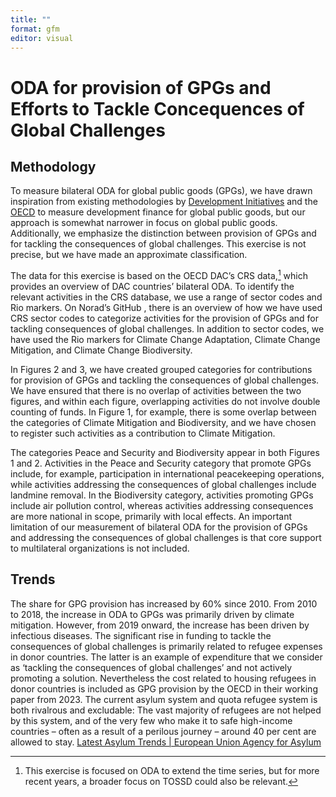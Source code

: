 ```yaml
---
title: ""
format: gfm
editor: visual
---
```

# ODA for provision of GPGs and Efforts to Tackle Concequences of Global Challenges
## Methodology
To measure bilateral ODA for global public goods (GPGs), we have drawn inspiration from existing methodologies by [Development Initiatives](https://devinit.org/wp-content/uploads/2016/07/Measuring-aid-to-global-public-goods-GPGs-Discussion-paper-July-2016.pdf) and the [OECD](https://www.oecd.org/en/publications/development-co-operation-and-the-provision-of-global-public-goods_aff8cba9-en.html) to measure development finance for global public goods, but our approach is somewhat narrower in focus on global public goods. Additionally, we emphasize the distinction between provision of GPGs and for tackling the consequences of global challenges. This exercise is not precise, but we have made an approximate classification.

The data for this exercise is based on the OECD DAC's CRS data,[^1] which provides an overview of DAC countries' bilateral ODA. To identify the relevant activities in the CRS database, we use a range of sector codes and Rio markers. On Norad's GitHub , there is an overview of how we have used CRS sector codes to categorize activities for the provision of GPGs and for tackling consequences of global challenges. In addition to sector codes, we have used the Rio markers for Climate Change Adaptation, Climate Change Mitigation, and Climate Change Biodiversity.

[^1]: This exercise is focused on ODA to extend the time series, but for more recent years, a broader focus on TOSSD could also be relevant.

In Figures 2 and 3, we have created grouped categories for contributions for provision of GPGs and tackling the consequences of global challenges. We have ensured that there is no overlap of activities between the two figures, and within each figure, overlapping activities do not involve double counting of funds. In Figure 1, for example, there is some overlap between the categories of Climate Mitigation and Biodiversity, and we have chosen to register such activities as a contribution to Climate Mitigation.

The categories Peace and Security and Biodiversity appear in both Figures 1 and 2. Activities in the Peace and Security category that promote GPGs include, for example, participation in international peacekeeping operations, while activities addressing the consequences of global challenges include landmine removal. In the Biodiversity category, activities promoting GPGs include air pollution control, whereas activities addressing consequences are more national in scope, primarily with local effects.
An important limitation of our measurement of bilateral ODA for the provision of GPGs and addressing the consequences of global challenges is that core support to multilateral organizations is not included.


## Trends
The share for GPG provision has increased by 60% since 2010. From 2010 to 2018, the increase in ODA to GPGs was primarily driven by climate mitigation. However, from 2019 onward, the increase has been driven by infectious diseases. The significant rise in funding to tackle the consequences of global challenges is primarily related to refugee expenses in donor countries. The latter is an example of expenditure that we consider as ‘tackling the consequences of global challenges’ and not actively promoting a solution. Nevertheless the cost related to housing refugees in donor countries is included as GPG provision by the OECD in their working paper from 2023. The current asylum system and quota refugee system is both rivalrous and excludable: The vast majority of refugees are not helped by this system, and of the very few who make it to safe high-income countries – often as a result of a perilous journey – around 40 per cent are allowed to stay. [Latest Asylum Trends | European Union Agency for Asylum](https://euaa.europa.eu/latest-asylum-trends-asylum)